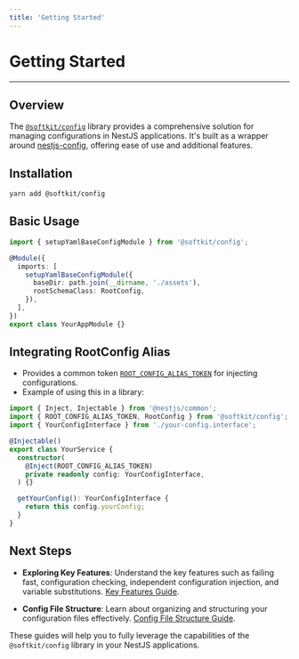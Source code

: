 ```yaml
---
title: 'Getting Started'
---
```


# Getting Started

---

## Overview

The [`@softkit/config`](https://www.npmjs.com/package/@softkit/config) library provides a comprehensive solution for managing configurations in NestJS applications. It's built as a wrapper around [nestjs-config](https://github.com/Nikaple/nest-typed-config), offering ease of use and additional features.

## Installation

```bash
yarn add @softkit/config
```

## Basic Usage

```typescript
import { setupYamlBaseConfigModule } from '@softkit/config';

@Module({
  imports: [
    setupYamlBaseConfigModule({
      baseDir: path.join(__dirname, './assets'),
      rootSchemaClass: RootConfig,
    }),
  ],
})
export class YourAppModule {}
```

## Integrating RootConfig Alias

- Provides a common token [`ROOT_CONFIG_ALIAS_TOKEN`](/api/config/src/variables/ROOT_CONFIG_ALIAS_TOKEN/) for injecting configurations.
- Example of using this in a library:

```typescript
import { Inject, Injectable } from '@nestjs/common';
import { ROOT_CONFIG_ALIAS_TOKEN, RootConfig } from '@softkit/config';
import { YourConfigInterface } from './your-config.interface';

@Injectable()
export class YourService {
  constructor(
    @Inject(ROOT_CONFIG_ALIAS_TOKEN)
    private readonly config: YourConfigInterface,
  ) {}

  getYourConfig(): YourConfigInterface {
    return this config.yourConfig;
  }
}
```

## Next Steps

- **Exploring Key Features**: Understand the key features such as failing fast, configuration checking, independent configuration injection, and variable substitutions. [Key Features Guide](/libraries/config/key-features).

- **Config File Structure**: Learn about organizing and structuring your configuration files effectively. [Config File Structure Guide](/libraries/config/structure-example).

These guides will help you to fully leverage the capabilities of the `@softkit/config` library in your NestJS applications.
